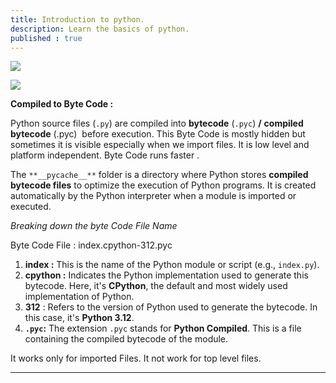 ```yaml
---
title: Introduction to python.
description: Learn the basics of python.
published : true
---
```


![](https://media.geeksforgeeks.org/wp-content/uploads/20230809115142/Internal-working-of-Python-(1).gif)

![](https://cdn.hashnode.com/res/hashnode/image/upload/v1715260627801/291e3358-04f4-4e05-b30f-591d36611b99.png?auto=compress,format&format=webp)

**Compiled to Byte Code :**

Python source files (`.py`) are compiled into **bytecode** (`.pyc`) **/** **compiled bytecode** (.pyc)  before execution. This Byte Code is mostly hidden but sometimes it is visible especially when we import files. It is low level and platform independent. Byte Code runs faster .

The `**__pycache__**` folder is a directory where Python stores **compiled bytecode files** to optimize the execution of Python programs. It is created automatically by the Python interpreter when a module is imported or executed.

_Breaking down the byte Code File Name_

Byte Code File : index.cpython-312.pyc

1.  **index :** This is the name of the Python module or script (e.g., `index.py`).
2.  **cpython :** Indicates the Python implementation used to generate this bytecode. Here, it's **CPython**, the default and most widely used implementation of Python.
3.  **312** : Refers to the version of Python used to generate the bytecode. In this case, it's **Python 3.12**.
4.  **`.pyc`:** The extension `.pyc` stands for **Python Compiled**. This is a file containing the compiled bytecode of the module.

It works only for imported Files. It not work for top level files.

---